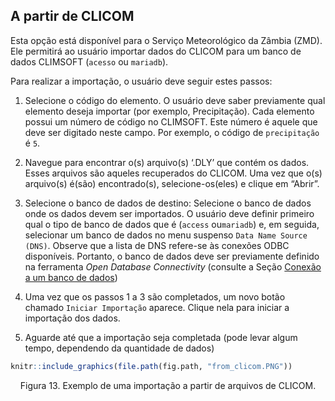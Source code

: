 ## A partir de CLICOM
Esta opção está disponível para o Serviço Meteorológico da Zâmbia (ZMD). Ele permitirá ao usuário importar dados do CLICOM para um banco de dados CLIMSOFT (`acesso` ou `mariadb`).

Para realizar a importação, o usuário deve seguir estes passos:

1. Selecione o código do elemento. O usuário deve saber previamente qual elemento deseja importar (por exemplo, Precipitação). Cada elemento possui um número de código no CLIMSOFT. Este número é aquele que deve ser digitado neste campo. Por exemplo, o código de `precipitação` é `5`.


2. Navegue para encontrar o(s) arquivo(s) '.DLY' que contém os dados. Esses arquivos são aqueles recuperados do CLICOM. Uma vez que o(s) arquivo(s) é(são) encontrado(s), selecione-os(eles) e clique em "Abrir".

3. Selecione o banco de dados de destino: Selecione o banco de dados onde os dados devem ser importados. O usuário deve definir primeiro qual o tipo de banco de dados que é (`access` ou` mariadb`) e, em seguida, selecionar um banco de dados no menu suspenso `Data Name Source (DNS)`. Observe que a lista de DNS refere-se às conexões ODBC disponíveis. Portanto, o banco de dados deve ser previamente definido na ferramenta *Open Database Connectivity* (consulte a Seção [Conexão a um banco de dados](# odbc))

4. Uma vez que os passos 1 a 3 são completados, um novo botão chamado `Iniciar Importação` aparece. Clique nela para iniciar a importação dos dados.

5. Aguarde até que a importação seja completada (pode levar algum tempo, dependendo da quantidade de dados)

```r
knitr::include_graphics(file.path(fig.path, "from_clicom.PNG"))
```
<center>Figura 13. Exemplo de uma importação a partir de arquivos de CLICOM. </center><br>